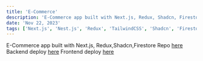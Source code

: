 ```yaml
---
title: 'E-Commerce'
description: 'E-Commerce app built with Next.js, Redux, Shadcn, Firestore'
date: 'Nov 22, 2023'
tags: ['Next.js', 'Nest.js', 'Redux', 'TailwindCSS', 'Shadcn', 'Firestore']
---
```


E-Commerce app built with Next.js, Redux,Shadcn,Firestore
Repo [here](https://github.com/tiesen243/e-commerce)
Backend deploy [here](https://yuki-api.vercel.app/api-docs)
Frontend deploy [here](https://yukinu.vercel.app/)
